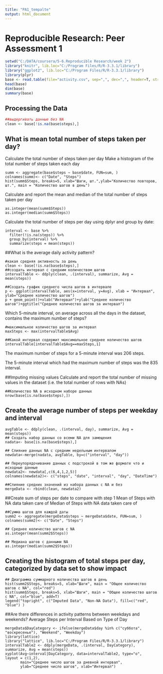 ```yaml
---
title: "PA1_tempalte"
output: html_document
---
```

# Reproducible Research: Peer Assessment 1

```r
setwd("C:/DATA/coursera/5-6.Reproducible Research/week 2")
library("knitr", lib.loc="C:/Program Files/R/R-3.3.1/library")
library("ggplot2", lib.loc="C:/Program Files/R/R-3.3.1/library")
library(plyr)
base <- read.table(file="activity.csv", sep=",", dec=",", header=T, stringsAsFactors=F)
head(base)
dim(base)  
summary(base)
```

## Processing the Data

```r
##выдергивать данные без NA
clean <- base[!is.na(base$steps),]
```

## What is mean total number of steps taken per day?
Calculate the total number of steps taken per day
Make a histogram of the total number of steps taken each day

```r1
summ <- aggregate(base$steps ~ base$date, FUN=sum, )
colnames(summ)<- c("Date", "Steps")
hist(summ$Steps, breaks=5, xlab="Шаги, шт.",ylab="Количество повторов, шт.", main = "Количество шагов в день")
```

Calculate and report the mean and median of the total number of steps taken per day
```r3
as.integer(mean(summ$Steps))
as.integer(median(summ$Steps))
```

Calculate the total number of steps per day using dplyr and group by date:
```r4
interval <- base %>%
  filter(!is.na(steps)) %>%
  group_by(interval) %>%
  summarize(steps = mean(steps))

```

##What is the average daily activity pattern?

```r5
#какая средняя активность за день
clean <- base[!is.na(base$steps),]
##создать интервал с средним количеством шагов
intervalTable <- ddply(clean, .(interval), summarize, Avg = mean(steps))
 
##Создать график среднего числа шагов в интервале
p <- ggplot(intervalTable, aes(x=interval, y=Avg), xlab = "Интервал", ylab="Среднее количество шагов")
p + geom_point()+xlab("Интервал")+ylab("Среднее количество шагов")+ggtitle("Среднее количество шагов за интервал")
```

Which 5-minute interval, on average across all the days in the dataset, contains the maximum number of steps?
```r6
#максимальное количество шагов за интервал
maxSteps <- max(intervalTable$Avg)
 
##Какой интервал содержит максимальное среднее количество шагов
intervalTable[intervalTable$Avg==maxSteps,1]

```
The maximum number of steps for a 5-minute interval was 206 steps.

The 5-minute interval which had the maximum number of steps was the 835 interval.

##Imputing missing values
Calculate and report the total number of missing values in the dataset (i.e. the total number of rows with NAs)
```r7
##Количество NA в исходном наборе данных
nrow(base[is.na(base$steps),])

```
## Create the average number of steps per weekday and interval
```r8
avgTable <- ddply(clean, .(interval, day), summarize, Avg = mean(steps))
## Создать набор данных со всеми NA для замещения
nadata<- base[is.na(base$steps),]
 
## Слияние данных NA c средним недельным интервалом
newdata<-merge(nadata, avgTable, by=c("interval", "day"))
 
## Переупорядочивание данных с подстрокой в том же формате что и исходные данные
newdata2<- newdata[,c(6,4,1,2,5)]
colnames(newdata2)<- c("steps", "date", "interval", "day", "DateTime")
 
##Слияние средних значений из набора данных с NA и без 
mergeData <- rbind(clean, newdata2)
```

##Create sum of steps per date to compare with step 1
Mean of Steps with NA data taken care of
Median of Steps with NA data taken care of
```r9
##Сумма шагов для каждой даты
summ2 <- aggregate(mergeData$steps ~ mergeData$date, FUN=sum, )
colnames(summ2)<- c("Date", "Steps")
 
## Среднее количество шагов с NA
as.integer(mean(summ2$Steps))
 
## Медиана шагов с данными NA
as.integer(median(summ2$Steps))
```
## Creating the histogram of total steps per day, categorized by data set to show impact
```r10
## Диаграмма суммарного количества шагов в день
hist(summ2$Steps, breaks=5, xlab="Шаги", main = "Общее количество шагов с NA", col="red")
hist(summ$Steps, breaks=5, xlab="Шаги", main = "Общее количество шагов с NA", col="blue", add=T)
legend("topright", c("Imputed Data", "Non-NA Data"), fill=c("red", "blue") )

```
##Are there differences in activity patterns between weekdays and weekends?
Average Steps per Interval Based on Type of Day
```r11
mergeData$DayCategory <- ifelse(mergeData$day %in% c("суббота", "воскресенье"), "Weekend", "Weekday")
library(lattice) 
library("lattice", lib.loc="C:/Program Files/R/R-3.3.1/library")
intervalTable2 <- ddply(mergeData, .(interval, DayCategory), summarize, Avg = mean(steps))
xyplot(Avg~interval|DayCategory, data=intervalTable2, type="o",  layout = c(1,2),
       main="Среднее число шагов за дневной интервал", 
       ylab="Среднее число шагов", xlab="Интервал")

```
